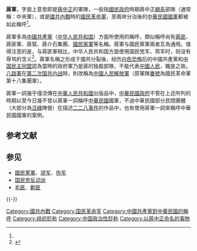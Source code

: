 {{Refimprove|time=2021-10-30}}
'''蔣軍'''，字面上意思即是[[蔣中正|蔣中正]]的軍隊，一般指[[國民政府|國民政府]]時期蔣中正[[黃埔系|嫡系]]部隊（通常稱：中央軍），或是[[國共內戰|國共內戰]]時的[[國民革命軍|國民革命軍]]，至兩岸分治後的[[中華民國國軍|中華民國國軍]]都被如此稱呼<ref name=a1/>。

蔣軍多為[[中國共產黨|中國共產黨]]（[[中华人民共和国|中华人民共和国]]）方面所使用的稱呼，類似稱呼尚有[[蔣匪|蔣匪]]、蔣匪軍、蔣幫、蔣介石集團、[[國民黨軍|國民黨軍]]等名稱。蔣軍与國民黨軍兩者互為通用。值得注意的是，与蔣匪軍相比，中华人民共和国方面使用国民党军、蒋军时，则没有辱骂的含义<ref name="a1">{{Cite web |url=http://roll.sohu.com/20151226/n432635076.shtml |title=从“蒋匪军”到“亲爱的”(组图) |accessdate=2021-10-30 |author=记者：许巧娜、李学清、邱乐 |date=2015-12-26 |work=|quote=厦门与台湾隔海相望，与金门更是近在咫尺。1954年[……]“当时一上岛还没有稿件，对国民党是咬牙切齿，所以喊话的内容很简单，就是骂："蒋匪军"、大坏蛋啊！”从1954年开始到1964年，整整10年时间，吴世泽天天都在对台喊话，而喊话的内容，却悄悄发生变化，“骂了没多久，我们开始称他们国民党军、蒋军，再到后来又加上了"亲爱的"。” |publisher=搜狐网，来源：海峡导报 |language=Zh-hans }}</ref>。蔣軍名稱之形成于國共分裂後，经历[[白色恐怖|白色恐怖]]后的中國共產黨和[[中国民主同盟|中国民主同盟]]認為當時的政府軍乃是蔣的独裁部隊，不能代表[[中國|中國]][[人民|人民]]，職是之故。[[八路軍|八路軍]]在[[第二次国共内战|第二次国共内战]]時，則改稱為[[中國人民解放軍|中國人民解放軍]]（原軍隊[[番號|番號]]為國民革命軍第十八集團軍）。

蔣軍一詞幾乎僅流傳在[[中華人民共和國|中華人民共和國]]出版品中，[[中華民國政府|中華民國政府]]不管在上述所列的時期以至今日幾不曾以蔣軍一詞稱呼[[中華民國|中華民國]]國軍，不過中華民國部分民間團體（大部分為[[泛綠|泛綠]]陣營）在描述[[二二八事件|二二八事件]]的作品中，也有使用蔣軍一詞來稱呼中華民國國軍的案例。

== 参考文献 ==
{{Reflist}}

== 参见 ==
* [[國民黨軍|國民黨軍]]、[[顽军|顽军]]、[[伪军|伪军]]
* [[国民党反动派|国民党反动派]]
* [[毛匪|毛匪]]、[[剿匪|剿匪]]

{{-}}
{{蔣中正}}

[[Category:國共內戰|Category:國共內戰]]
[[Category:国民革命军|Category:国民革命军]]
[[Category:中國共產黨對中華民國的稱呼|Category:中國共產黨對中華民國的稱呼]]
[[Category:组织贬称|Category:组织贬称]]
[[Category:中国政治性贬称|Category:中国政治性贬称]]
[[Category:以蔣中正命名的事物|Category:以蔣中正命名的事物]]

{{中国政治小作品}}